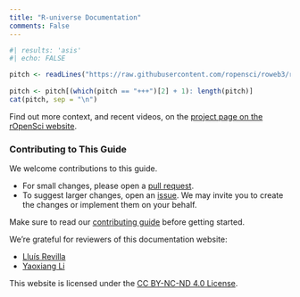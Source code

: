 ```yaml
---
title: "R-universe Documentation"
comments: False
---
```


```r
#| results: 'asis'
#| echo: FALSE

pitch <- readLines("https://raw.githubusercontent.com/ropensci/roweb3/refs/heads/main/content/r-universe/_index.md")
  
pitch <- pitch[(which(pitch == "+++")[2] + 1): length(pitch)]
cat(pitch, sep = "\n")

```

Find out more context, and recent videos, on the [project page on the rOpenSci website](https://ropensci.org/r-universe). 

### Contributing to This Guide
We welcome contributions to this guide.

- For small changes, please open a [pull request](https://github.com/r-universe-org/docs).
- To suggest larger changes, open an [issue](https://github.com/r-universe-org/docs/issues?q=sort%3Aupdated-desc+is%3Aissue+is%3Aopen). We may invite you to create the changes or implement them on your behalf.

Make sure to read our [contributing guide](https://github.com/r-universe-org/docs/blob/main/.github/CONTRIBUTING.md) before getting started.


We're grateful for reviewers of this documentation website:

- [Lluís Revilla](https://github.com/llrs)
- [Yaoxiang Li](https://github.com/YaoxiangLi)

This website is licensed under the [CC BY-NC-ND 4.0 License](https://creativecommons.org/licenses/by-nc-nd/4.0/).

